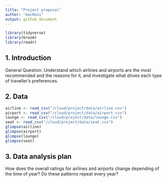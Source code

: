 ```yaml
---
title: "Project proposal"
author: "macRoni"
output: github_document
---
```


```r
library(tidyverse)
library(broom)
library(readr)
```

## 1. Introduction

General Question: Understand which airlines and airports are the most recommended and the reasons for it, and investigate what drives each type of traveller’s preferences.



## 2. Data

```r
airline <- read_csv("/cloud/project/data/airline.csv")
airport <- read_csv("/cloud/project/data/airport.csv")
lounge <- read_csv("/cloud/project/data/lounge.csv")
seat <- read_csv("/cloud/project/data/seat.csv")
glimpse(airline)
glimpse(airport)
glimpse(lounge)
glimpse(seat)
```


## 3. Data analysis plan

How does the overall ratings for airlines and airports change depending of the time of year? Do these patterns repeat every year?



